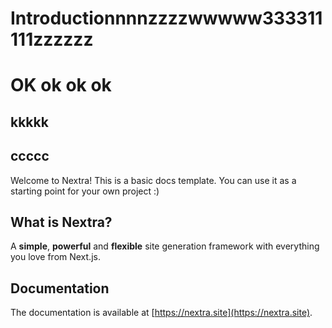 # Introductionnnnzzzzwwwww333311111zzzzzz

# OK ok ok ok

## kkkkk

## ccccc

Welcome to Nextra! This is a basic docs template. You can use it as a starting point for your own project :)

## What is Nextra?

A **simple**, **powerful** and **flexible** site generation framework with everything you love from Next.js.

## Documentation

The documentation is available at [https://nextra.site](https://nextra.site).
